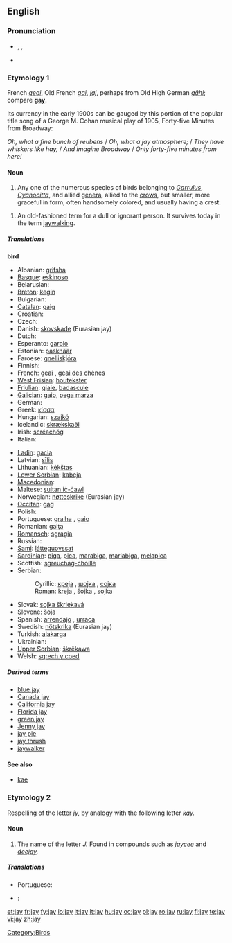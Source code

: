 {{webster}}<br><br>
{{also|Jay}}
==English==
{{wikipedia}}

===Pronunciation===
* {{enPR|jā}}, {{IPA|/dʒeɪ/}}, {{SAMPA|/dZeI/}}
* {{rhymes|eɪ}}

===Etymology 1===
French ''[[geai]]'', Old French ''[[gai]]'', ''[[jaj]]'', perhaps from Old High German ''[[gāhi]]''; compare '''[[gay]]'''.

Its currency in the early 1900s can be gauged by this portion of the popular title song of a George M. Cohan musical play of 1905, Forty-five Minutes from Broadway:

''Oh, what a fine bunch of reubens'' /
''Oh, what a jay atmosphere;'' /
''They have whiskers like hay,'' /
''And imagine Broadway'' /
''Only forty-five minutes from here!''

====Noun====
{{en-noun}}

# Any one of the numerous species of birds belonging to ''[[Garrulus]]'', ''[[Cyanocitta]]'', and allied [[genus|genera]], allied to the [[crow]]s, but smaller, more graceful in form, often handsomely colored, and usually having a crest.
<!--encyclopedic
#: '''Note:''' The European jay (''[[Garrulus glandarius]]'') is a large and handsomely colored species, having the body pale reddish brown, lighter beneath; tail and wing quills blackish; the primary coverts barred with bright blue and black; throat, tail coverts, and a large spot on the wings, white. Called also [[jay pie]], [[Jenny jay]], and [[kæ]]. The common blue jay (''[[Cyanocitta cristata]]''.), and the related species, are brilliantly colored, and have a large erectile crest. The [[California jay]] (''[[Aphelocoma californica]]''), the ''[[Florida jay]]'' (Aphelcoma floridana), and the [[green jay]] (''[[Xanthoura luxuosa]]''), of Texas and Mexico, are large, handsome, crested species. The [[Canada jay]] (''[[Perisoreus canadensis]]''), and several allied species, are much plainer and have no crest. See [[blue jay]], and [[whisky jack]].
-->
# An old-fashioned term for a dull or ignorant person. It survives today in the term [[jaywalking]].

=====Translations=====
<!--DefA-->'''bird'''
{{top}}
* Albanian: [[grifsha]]
* [[Basque]]: [[eskinoso]]
* Belarusian: {{t-|be|сойка|sc=Cyrl|xs=Belarusian}}
* [[Breton]]: [[kegin]]
* Bulgarian: {{t-|bg|сойка|tr=sojka|sc=Cyrl}}
* [[Catalan]]: [[gaig]]
* Croatian: {{t-|hr|šojka}}
* Czech: {{t-|cs|sojka|f}}
* Danish: [[skovskade]] (Eurasian jay)
* Dutch: {{t-|nl|Vlaamse gaai|m}}
* Esperanto: [[garolo]]
* Estonian: [[pasknäär]]
* Faroese: [[gnelliskjóra]]
* Finnish: {{t+|fi|närhi}}
* French: [[geai]] {{m}}, [[geai des chênes]] {{m}}
* [[West Frisian]]: [[houtekster]]
* [[Friulian]]: [[gjaie]], [[badascule]]
* [[Galician]]: [[gaio]], [[pega marza]]
* German: {{t+|de|Eichelhäher|m}}
* Greek: [[κίσσα]] {{f}}
* Hungarian: [[szajkó]]
* Icelandic: [[skrækskaði]]
* Irish: [[scréachóg]]
* Italian: {{t+|it|ghiandaia|f}}
{{mid}}
* [[Ladin]]: [[gacia]]<!--Note: do not put the scientific name here for the Latin: *Latin: [[Garrulus glandarius]] '' ''-->
* Latvian: [[sīlis]]
* Lithuanian: [[kėkštas]]
* [[Lower Sorbian]]: [[kabeja]]
* [[Macedonian]]: {{t-|mk|сојка|f|tr=sojka|sc=Cyrl|xs=Macedonian}}
* Maltese: [[sultan iċ-ċawl]]
* Norwegian: [[nøtteskrike]] (Eurasian jay)
* [[Occitan]]: [[gag]]
* Polish: {{t-|pl|sójka|f}}
* Portuguese: [[gralha]] {{f}}, [[gaio]] {{m}}
* Romanian: [[gaiţa]] {{f}}
* [[Romansch]]: [[sgragia]] {{f}}
* Russian: {{t+|ru|сойка|f|tr=sójka|sc=Cyrl}}
* [[Sami]]: [[látteguovssat]]
* [[Sardinian]]: [[piga]], [[pica]], [[marabiga]], [[mariabiga]], [[melapica]]
* Scottish: [[sgreuchag-choille]]
* Serbian:
*: Cyrillic: [[креjа]] {{f}}, [[шојка]] {{f}}, [[сoјка]] {{f}}
*: Roman: [[kreja]] {{f}}, [[šojka]] {{f}}, [[sojka]] {{f}}
* Slovak: [[sojka škriekavá]]
* Slovene: [[šoja]]
* Spanish: [[arrendajo]] {{m}}, [[urraca]] {{f}}
* Swedish: [[nötskrika]] (Eurasian jay)
* Turkish: [[alakarga]]
* Ukrainian: {{t-|uk|сойка|tr=sojka|sc=Cyrl|xs=Ukrainian}}
* [[Upper Sorbian]]: [[škrěkawa]]
* Welsh: [[sgrech y coed]]
{{bottom}}

=====Derived terms=====
* [[blue jay]]
* [[Canada jay]]
* [[California jay]]
* [[Florida jay]]
* [[green jay]]
* [[Jenny jay]]
* [[jay pie]]
* [[jay thrush]]<!--(Zoölogy): any one several species of Asiatic singing birds, of the genera ''[[Garrulax]]'', ''[[Grammatoptila]]'', and related genera of the family [[Crateropodidae]]; as; the [[white-throated jay thrush]] (''[[Grammatoptila albogularis]]''), of India.-->
* [[jaywalker]]<!--whence "jaywalk" and "jaywalking"; do not list these words here-->

====See also====
* [[kae]]

===Etymology 2===
Respelling of the letter ''[[jy]],'' by analogy with the following letter ''[[kay]].''

====Noun====
{{en-noun|s}}

# The name of the letter ''[[J]].'' Found in compounds such as ''[[jaycee]]'' and ''[[deejay]].''

=====Translations=====
{{trans-top|name of the letter J, j}}
* Portuguese: {{t|pt|jota|m}}
{{trans-mid}}
{{trans-bottom}}

{{checktrans-top}}
* {{ttbc|Italian}}: {{t|it|i lunga|f}}
{{trans-mid}}
{{trans-bottom}}

[[Category:Birds]]

[[et:jay]]
[[fr:jay]]
[[fy:jay]]
[[io:jay]]
[[it:jay]]
[[lt:jay]]
[[hu:jay]]
[[oc:jay]]
[[pl:jay]]
[[ro:jay]]
[[ru:jay]]
[[fi:jay]]
[[te:jay]]
[[vi:jay]]
[[zh:jay]]